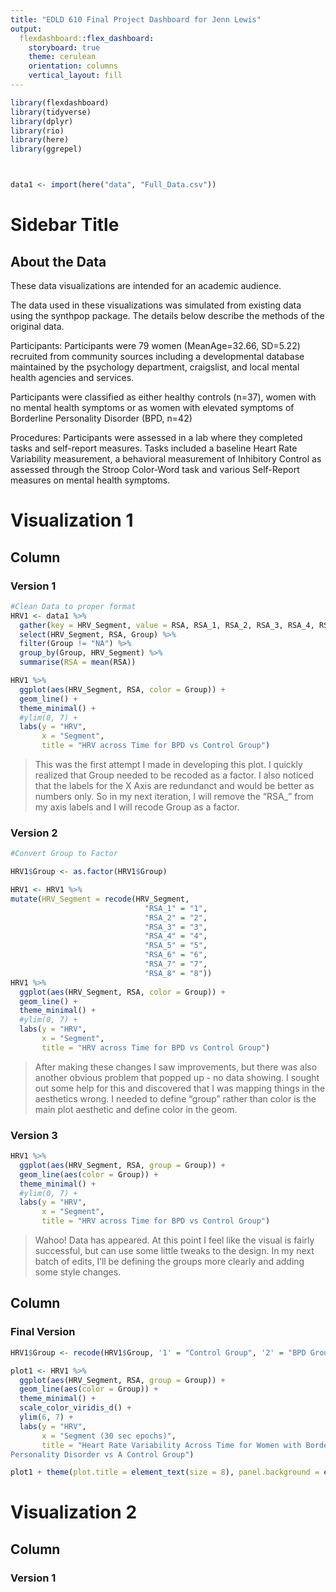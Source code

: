 ```yaml
---
title: "EDLD 610 Final Project Dashboard for Jenn Lewis"
output: 
  flexdashboard::flex_dashboard:
    storyboard: true
    theme: cerulean
    orientation: columns
    vertical_layout: fill
---
```


```r
library(flexdashboard)
library(tidyverse)
library(dplyr)
library(rio)
library(here)
library(ggrepel)



data1 <- import(here("data", "Full_Data.csv")) 

```
Sidebar Title {.sidebar}
===========================
## About the Data

These data visualizations are intended for an academic audience.

The data used in these visualizations was simulated from existing data using the synthpop package. The details below describe the methods of the original data.

Participants:
Participants were 79 women (MeanAge=32.66, SD=5.22) recruited from community sources including a developmental database maintained by the psychology department, craigslist, and local mental health agencies and services. 

Participants were classified as either healthy controls (n=37), women with no mental health symptoms or as women with elevated symptoms of Borderline Personality Disorder (BPD, n=42)

Procedures:
Participants were assessed in a lab where they completed tasks and self-report measures. Tasks included a baseline Heart Rate Variability measurement, a behavioral measurement of Inhibitory Control as assessed through the Stroop Color-Word task and various Self-Report measures on mental health symptoms.


# Visualization 1

Column {data-width=500 .tabset}
-----------------------------------------------------------------------

### Version 1

```r

#Clean Data to proper format
HRV1 <- data1 %>%
  gather(key = HRV_Segment, value = RSA, RSA_1, RSA_2, RSA_3, RSA_4, RSA_5, RSA_6, RSA_7, RSA_8, na.rm =TRUE) %>%
  select(HRV_Segment, RSA, Group) %>%
  filter(Group != "NA") %>%
  group_by(Group, HRV_Segment) %>%
  summarise(RSA = mean(RSA)) 

HRV1 %>%
  ggplot(aes(HRV_Segment, RSA, color = Group)) +
  geom_line() +
  theme_minimal() +
  #ylim(0, 7) +
  labs(y = "HRV",
       x = "Segment",
       title = "HRV across Time for BPD vs Control Group")
```


> This was the first attempt I made in developing this plot.  I quickly realized that Group needed to be recoded as a factor. I also noticed that the labels for the X Axis are redundanct and would be better as numbers only.  So in my next iteration, I will remove the "RSA_" from my axis labels and I will recode Group as a factor. 

### Version 2

```r
#Convert Group to Factor

HRV1$Group <- as.factor(HRV1$Group)

HRV1 <- HRV1 %>%
mutate(HRV_Segment = recode(HRV_Segment,
                              "RSA_1" = "1",
                              "RSA_2" = "2",
                              "RSA_3" = "3",
                              "RSA_4" = "4",
                              "RSA_5" = "5",
                              "RSA_6" = "6",
                              "RSA_7" = "7",
                              "RSA_8" = "8"))
HRV1 %>%
  ggplot(aes(HRV_Segment, RSA, color = Group)) +
  geom_line() +
  theme_minimal() +
  #ylim(0, 7) +
  labs(y = "HRV",
       x = "Segment",
       title = "HRV across Time for BPD vs Control Group")
```

> After making these changes I saw improvements, but there was also another obvious problem that popped up - no data showing.  I sought out some help for this and discovered that I was mapping things in the aesthetics wrong.  I needed to define "group" rather than color is the main plot aesthetic and define color in the geom.

### Version 3

```r

HRV1 %>%
  ggplot(aes(HRV_Segment, RSA, group = Group)) +
  geom_line(aes(color = Group)) +
  theme_minimal() +
  #ylim(0, 7) +
  labs(y = "HRV",
       x = "Segment",
       title = "HRV across Time for BPD vs Control Group")

```

> Wahoo! Data has appeared.  At this point I feel like the visual is fairly successful, but can use some little tweaks to the design.  In my next batch of edits, I'll be defining the groups more clearly and adding some style changes.

Column {data-width=500}
-----------------------------------------------------------------------

### Final Version

```r

HRV1$Group <- recode(HRV1$Group, '1' = "Control Group", '2' = "BPD Group")

plot1 <- HRV1 %>%
  ggplot(aes(HRV_Segment, RSA, group = Group)) +
  geom_line(aes(color = Group)) +
  theme_minimal() +
  scale_color_viridis_d() +
  ylim(6, 7) +
  labs(y = "HRV",
       x = "Segment (30 sec epochs)",
       title = "Heart Rate Variability Across Time for Women with Borderline 
Personality Disorder vs A Control Group")

plot1 + theme(plot.title = element_text(size = 8), panel.background = element_rect(fill = "gray80")) 
```


> 

# Visualization 2

Column {data-width=500 .tabset}
-----------------------------------------------------------------------

### Version 1